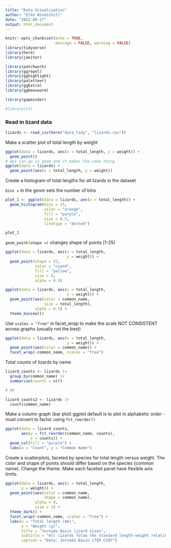 ```yaml
---
title: "Data Visualization"
author: "Elke Windschitl"
date: "2022-08-17"
output: html_document
---
```


```r
knitr::opts_chunk$set(echo = TRUE, 
                      message = FALSE, warning = FALSE)
library(tidyverse)
library(here)
library(janitor)

library(patchwork)
library(ggrepel)
library(gghighlight)
library(paletteer)
library(ggExtra)
library(ggbeeswarm)

library(gapminder)

#library(sf)
```

### Read in lizard data

```r
lizards <- read_csv(here("data_tidy", "lizards.csv"))
```

Make a scatter plot of total length by weight

```r
ggplot(data = lizards, aes(x = total_length, y = weight)) +
  geom_point()
# Aes can go in geom and it makes the same thing
ggplot(data = lizards) +
  geom_point(aes(x = total_length, y = weight))
```

Create a histogram of total lengths for all lizards in the dataset

`bins =` in the geom sets the number of bins

```r
plot_1 <- ggplot(data = lizards, aes(x = total_length)) +
  geom_histogram(bins = 15, 
                 color = "orange",
                 fill = "purple",
                 size = 0.5,
                 linetype = "dotted")

plot_1
```

`geom_point(shape =)` changes shape of points (1-25)

```r
ggplot(data = lizards, aes(x = total_length, 
                           y = weight)) +
  geom_point(shape = 22,
             color = "cyan4",
             fill = "yellow",
             size = 4,
             alpha = 0.4)
```

```r
ggplot(data = lizards, aes(x = total_length, 
                           y = weight)) +
  geom_point(aes(color = common_name, 
                 size = total_length),
             alpha = 0.5) +
  theme_minimal()
```

Use `scales = "free"` in facet_wrap to make the scale NOT CONSISTENT across graphs (usually not the best)

```r
ggplot(data = lizards, aes(x = total_length, 
                           y = weight)) +
  geom_point(aes(color = common_name)) +
  facet_wrap(~common_name, scales = "free")
```

Total counts of lizards by name

```r
lizard_counts <- lizards |> 
  group_by(common_name) |> 
  summarise(counts = n())

# OR

lizard_counts2 <- lizards |> 
  count(common_name)
```

Make a column graph (bar plot)
ggplot default is to plot in alphabetic order - must convert to factor using `fct_reorder()`

```r
ggplot(data = lizard_counts, 
       aes(y = fct_reorder(common_name, counts), 
           x = counts)) + 
  geom_col(fill = "purple") +
  labs(x = "Count", y = "Common Name")
```

Create a scatterplots, faceted by species for total length versus weight. The color and shape of points should differ based on the species (common name). Change the theme. Make each faceted panel have flexible axis limits.

```r
ggplot(data = lizards, aes(x = total_length,
       y = weight)) +
  geom_point(aes(color = common_name, 
                 shape = common_name),
             alpha = 8,
             size = 1) +
  theme_dark() +
  facet_wrap(~common_name, scales = "free") +
  labs(x = "Total length (mm)",
       y = "Weight (g)",
       title = "Jornada Basin lizard sizes",
       subtitle = "All lizards folow the standard length-weight relationship, with Western Whiptails being largest",
       caption = "Data: Jornada Basin LTER CCBY")
```

